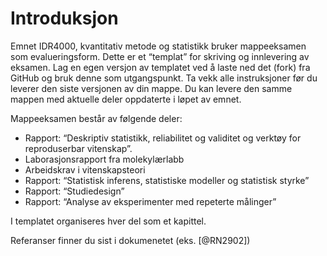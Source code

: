 # Introduksjon {.unnumbered}

Emnet IDR4000, kvantitativ metode og statistikk bruker mappeeksamen som evalueringsform. Dette er et "templat" for skriving og innlevering av eksamen. Lag en egen versjon av templatet ved å laste ned det (fork) fra GitHub og bruk denne som utgangspunkt. Ta vekk alle instruksjoner før du leverer den siste versjonen av din mappe. Du kan levere den samme mappen med aktuelle deler oppdaterte i løpet av emnet. 

Mappeeksamen består av følgende deler: 

- Rapport: "Deskriptiv statistikk, reliabilitet og validitet og verktøy for reproduserbar vitenskap".
- Laborasjonsrapport fra molekylærlabb
- Arbeidskrav i vitenskapsteori
- Rapport: "Statistisk inferens, statistiske modeller og statistisk styrke"
- Rapport: "Studiedesign"
- Rapport: "Analyse av eksperimenter med repeterte målinger"

I templatet organiseres hver del som et kapittel. 

Referanser finner du sist i dokumenetet (eks. [@RN2902])